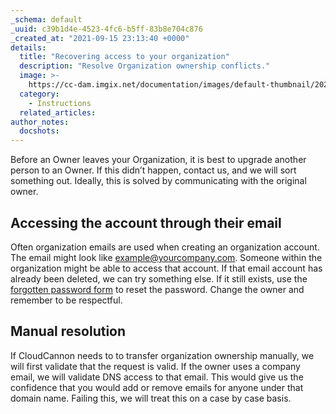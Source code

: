```yaml
---
_schema: default
_uuid: c39b1d4e-4523-4fc6-b5ff-83b8e704c876
_created_at: "2021-09-15 23:13:40 +0000"
details:
  title: "Recovering access to your organization"
  description: "Resolve Organization ownership conflicts."
  image: >-
    https://cc-dam.imgix.net/documentation/images/default-thumbnail/2023-Q4/CloudCannon-Documentation-Thumbnail.png
  category:
    - Instructions
  related_articles:
author_notes:
  docshots:
---
```


Before an Owner leaves your Organization, it is best to upgrade another person to an Owner. If this didn’t happen, contact us, and we will sort something out. Ideally, this is solved by communicating with the original owner.

## Accessing the account through their email
Often organization emails are used when creating an organization account. The email might look like [example@yourcompany.com](mailto:example@yourcompany.com). Someone within the organization might be able to access that account. If that email account has already been deleted, we can try something else. If it still exists, use the [forgotten password form](https://app.cloudcannon.com/users/password/new) to reset the password. Change the owner and remember to be respectful.

## Manual resolution
If CloudCannon needs to to transfer organization ownership manually, we will first validate that the request is valid. If the owner uses a company email, we will validate DNS access to that email. This would give us the confidence that you would add or remove emails for anyone under that domain name. Failing this, we will treat this on a case by case basis.
